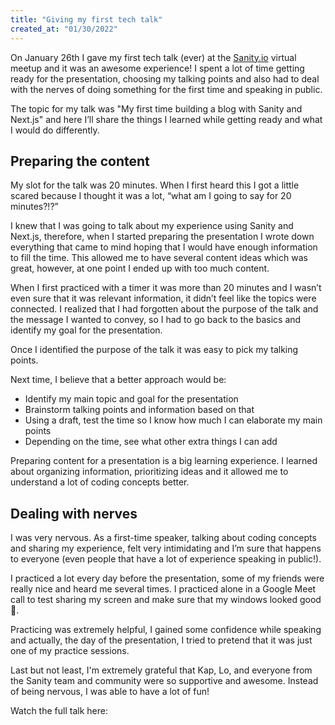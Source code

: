 ```yaml
---
title: "Giving my first tech talk"
created_at: "01/30/2022"
---
```



On January 26th I gave my first tech talk (ever) at the [Sanity.io](http://sanity.io/) virtual meetup and it was an awesome experience! I spent a lot of time getting ready for the presentation, choosing my talking points and also had to deal with the nerves of doing something for the first time and speaking in public.

The topic for my talk was "My first time building a blog with Sanity and Next.js" and here I’ll share the things I learned while getting ready and what I would do differently.

## Preparing the content

My slot for the talk was 20 minutes. When I first heard this I got a little scared because I thought it was a lot, “what am I going to say for 20 minutes?!?”

I knew that I was going to talk about my experience using Sanity and Next.js, therefore, when I started preparing the presentation I wrote down everything that came to mind hoping that I would have enough information to fill the time. This allowed me to have several content ideas which was great, however, at one point I ended up with too much content.

When I first practiced with a timer it was more than 20 minutes and I wasn’t even sure that it was relevant information, it didn’t feel like the topics were connected. I realized that I had forgotten about the purpose of the talk and the message I wanted to convey, so I had to go back to the basics and identify my goal for the presentation.

Once I identified the purpose of the talk it was easy to pick my talking points.

Next time, I believe that a better approach would be:

- Identify my main topic and goal for the presentation
- Brainstorm talking points and information based on that
- Using a draft, test the time so I know how much I can elaborate my main points
- Depending on the time, see what other extra things I can add

Preparing content for a presentation is a big learning experience. I learned about organizing information, prioritizing ideas and it allowed me to understand a lot of coding concepts better.

## Dealing with nerves

I was very nervous. As a first-time speaker, talking about coding concepts and sharing my experience, felt very intimidating and I’m sure that happens to everyone (even people that have a lot of experience speaking in public!).

I practiced a lot every day before the presentation, some of my friends were really nice and heard me several times. I practiced alone in a Google Meet call to test sharing my screen and make sure that my windows looked good 🙉.

Practicing was extremely helpful, I gained some confidence while speaking and actually, the day of the presentation, I tried to pretend that it was just one of my practice sessions.

Last but not least, I'm extremely grateful that Kap, Lo, and everyone from the Sanity team and community were so supportive and awesome. Instead of being nervous, I was able to have a lot of fun!

Watch the full talk here:

<YouTube id="Z9xB6RaX7WY" />